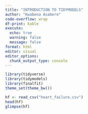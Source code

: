 ```yaml
---
title: "INTRODUCTION TO TIDYMODELS"
author: "Kwabena Asabere"
code-overflow: wrap
df-print: kable
execute: 
  echo: true
  warning: false
  message: false
format: html
editor: visual
editor_options: 
  chunk_output_type: console
---
```


```r
library(tidyverse)
library(tidymodels)
library(finalfit)
theme_set(theme_bw())
```

```r
hf <- read_csv("heart_failure.csv")
head(hf)
glimpse(hf)
```
